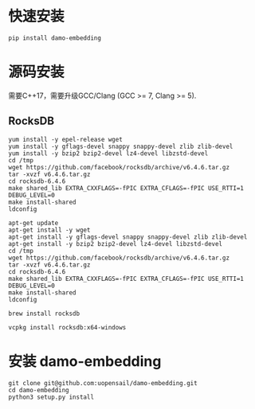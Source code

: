 
# 快速安装

```shell
pip install damo-embedding
```



# 源码安装

需要C++17，需要升级GCC/Clang (GCC >= 7, Clang >= 5).
## RocksDB

<Tabs groupId="operating-systems">
  <TabItem value="centos" label="CentOS">

```shell
yum install -y epel-release wget
yum install -y gflags-devel snappy snappy-devel zlib zlib-devel
yum install -y bzip2 bzip2-devel lz4-devel libzstd-devel
cd /tmp
wget https://github.com/facebook/rocksdb/archive/v6.4.6.tar.gz
tar -xvzf v6.4.6.tar.gz 
cd rocksdb-6.4.6
make shared_lib EXTRA_CXXFLAGS=-fPIC EXTRA_CFLAGS=-fPIC USE_RTTI=1 DEBUG_LEVEL=0
make install-shared
ldconfig
```

  </TabItem>
  <TabItem value="ubuntu" label="Ubuntu">

```shell
apt-get update
apt-get install -y wget
apt-get install -y gflags-devel snappy snappy-devel zlib zlib-devel
apt-get install -y bzip2 bzip2-devel lz4-devel libzstd-devel
cd /tmp
wget https://github.com/facebook/rocksdb/archive/v6.4.6.tar.gz
tar -xvzf v6.4.6.tar.gz 
cd rocksdb-6.4.6
make shared_lib EXTRA_CXXFLAGS=-fPIC EXTRA_CFLAGS=-fPIC USE_RTTI=1 DEBUG_LEVEL=0
make install-shared
ldconfig
```

  </TabItem>
  <TabItem value="mac" label="macOS">

```shell
brew install rocksdb
```

  </TabItem>
  <TabItem value="wind" label="Windows">

```shell
vcpkg install rocksdb:x64-windows
```

  </TabItem>
</Tabs>

# 安装 damo-embedding 

```shell
git clone git@github.com:uopensail/damo-embedding.git
cd damo-embedding
python3 setup.py install
```